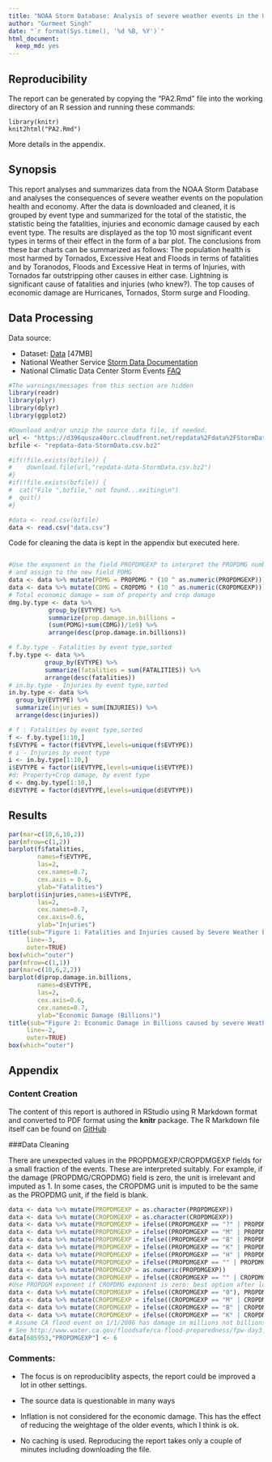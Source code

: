 ```yaml
---
title: "NOAA Storm Database: Analysis of severe weather events in the US and their consequences"
author: "Gurmeet Singh"
date: "`r format(Sys.time(), '%d %B, %Y')`"
html_document:
  keep_md: yes
---
```


## Reproducibility
The report can be generated by copying the "PA2.Rmd" file into the
working directory of an R session and running these commands:

```
library(knitr)
knit2html("PA2.Rmd")
```

More details in the appendix.

## Synopsis
This report analyses and summarizes data from the NOAA Storm Database and analyses the consequences of severe weather events on the population health and economy. After the data is downloaded and cleaned, it is grouped by event type and summarized for the total of the statistic, the statistic being the fatalities, injuries and economic damage caused by each event type. The results are displayed as the top 10 most significant event types in terms of their effect in the form of a bar plot. The conclusions from these bar charts can be summarized as follows: The population health is most harmed by Tornados, Excessive Heat and Floods in terms of fatalities and by Toranodos, Floods and Excessive Heat in terms of Injuries, with Tornados far outstripping other causes in either case. Lightning is significant cause of fatalities and injuries (who knew?). The top causes of economic damage are Hurricanes, Tornados, Storm surge and Flooding.

## Data Processing

Data source:

* Dataset: [Data](https://d396qusza40orc.cloudfront.net/repdata%2Fdata%2FStormData.csv.bz2) [47MB]
* National Weather Service [Storm Data Documentation](https://d396qusza40orc.cloudfront.net/repdata%2Fpeer2_doc%2Fpd01016005curr.pdf)
* National Climatic Data Center Storm Events [FAQ](https://d396qusza40orc.cloudfront.net/repdata%2Fpeer2_doc%2FNCDC%20Storm%20Events-FAQ%20Page.pdf)
```r
#The warnings/messages from this section are hidden
library(readr)
library(plyr)
library(dplyr)
library(ggplot2)
```

```r
#Download and/or unzip the source data file, if needed.
url <- "https://d396qusza40orc.cloudfront.net/repdata%2Fdata%2FStormData.csv.bz2"
bzfile <- "repdata-data-StormData.csv.bz2"

#if(!file.exists(bzfile)) {
#    download.file(url,"repdata-data-StormData.csv.bz2")
#}
#if(!file.exists(bzfile)) {
#  cat("File ",bzfile," not found...exiting\n")
#  quit()
#} 

#data <- read.csv(bzfile)
data <- read.csv("data.csv")
```
Code for cleaning the data is kept in the appendix but executed here.
``` r
```

``` r
#Use the exponent in the field PROPDMGEXP to interpret the PROPDMG number
# and assign to the new field PDMG
data <- data %>% mutate(PDMG = PROPDMG * (10 ^ as.numeric(PROPDMGEXP)))
data <- data %>% mutate(CDMG = CROPDMG * (10 ^ as.numeric(CROPDMGEXP)))
# Total economic damage = sum of property and crop damage
dmg.by.type <- data %>% 
           group_by(EVTYPE) %>% 
           summarize(prop.damage.in.billions = 
           (sum(PDMG)+sum(CDMG))/1e9) %>% 
           arrange(desc(prop.damage.in.billions))

# f.by.type - Fatalities by event type,sorted
f.by.type <- data %>% 
          group_by(EVTYPE) %>% 
          summarize(fatalities = sum(FATALITIES)) %>% 
          arrange(desc(fatalities))
# in.by.type - Injuries by event type,sorted
in.by.type <- data %>% 
  group_by(EVTYPE) %>% 
  summarize(injuries = sum(INJURIES)) %>% 
  arrange(desc(injuries))

# f : Fatalities by event type,sorted
f <- f.by.type[1:10,]
f$EVTYPE = factor(f$EVTYPE,levels=unique(f$EVTYPE))
# i - Injuries by event type
i <- in.by.type[1:10,]
i$EVTYPE = factor(i$EVTYPE,levels=unique(i$EVTYPE))
#d: Property+Crop damage, by event type
d <- dmg.by.type[1:10,]
d$EVTYPE = factor(d$EVTYPE,levels=unique(d$EVTYPE))
```

## Results


```r
par(mar=c(10,6,10,2))
par(mfrow=c(1,2))
barplot(f$fatalities,
        names=f$EVTYPE,
        las=2,
        cex.names=0.7,
        cex.axis = 0.6,
        ylab="Fatalities")
barplot(i$injuries,names=i$EVTYPE,
        las=2,
        cex.names=0.7,
        cex.axis=0.6,
        ylab="Injuries")
title(sub="Figure 1: Fatalities and Injuries caused by Severe Weather Events, by event type",
     line=-3,
     outer=TRUE)
box(which="outer")
par(mfrow=c(1,1))
par(mar=c(10,6,2,2))
barplot(d$prop.damage.in.billions,
        names=d$EVTYPE,
        las=2,
        cex.axis=0.6,
        cex.names=0.7,
        ylab="Economic Damage (Billions)")
title(sub="Figure 2: Economic Damage in Billions caused by severe Weather Events, by event type",
     line=-2,
     outer=TRUE)
box(which="outer")
```


\pagebreak

## Appendix

### Content Creation

The content of this report is authored in RStudio using R Markdown format and converted to PDF format using the **knitr** package. The R Markdown file itself can be found on [GitHub](https://github.com/swiftgurmeet/coursera-reproducible-research-peer-assessment-2)

###Data Cleaning

There are unexpected values in the PROPDMGEXP/CROPDMGEXP fields for a small fraction of the events. These are interpreted suitably. For example, if the damage (PROPDMG/CROPDMG) field is zero, the unit is irrelevant and imputed as 1. In some cases, the CROPDMG unit is imputed to be the same as the PROPDMG unit, if the field is blank.

```r
data <- data %>% mutate(PROPDMGEXP = as.character(PROPDMGEXP))
data <- data %>% mutate(CROPDMGEXP = as.character(CROPDMGEXP))
data <- data %>% mutate(PROPDMGEXP = ifelse((PROPDMGEXP == "?" | PROPDMGEXP == "+"), 0, PROPDMGEXP))
data <- data %>% mutate(PROPDMGEXP = ifelse((PROPDMGEXP == "M" | PROPDMGEXP == "m"), 6, PROPDMGEXP))
data <- data %>% mutate(PROPDMGEXP = ifelse((PROPDMGEXP == "B" | PROPDMGEXP == "b"), 9, PROPDMGEXP))
data <- data %>% mutate(PROPDMGEXP = ifelse((PROPDMGEXP == "K" | PROPDMGEXP == "k"), 3, PROPDMGEXP))
data <- data %>% mutate(PROPDMGEXP = ifelse((PROPDMGEXP == "H" | PROPDMGEXP == "h"), 2, PROPDMGEXP))
data <- data %>% mutate(PROPDMGEXP = ifelse((PROPDMGEXP == "" | PROPDMGEXP == "-"), 0, PROPDMGEXP))
data <- data %>% mutate(PROPDMGEXP = as.numeric(PROPDMGEXP))
data <- data %>% mutate(CROPDMGEXP = ifelse((CROPDMGEXP == "" | CROPDMGEXP == "?"), 0, CROPDMGEXP))
#Use PROPDGM exponent if CROPDMG exponent is zero: best option after looking at the relevant rows
data <- data %>% mutate(CROPDMGEXP = ifelse((CROPDMGEXP == "0"), PROPDMGEXP, CROPDMGEXP))
data <- data %>% mutate(CROPDMGEXP = ifelse((CROPDMGEXP == "M" | CROPDMGEXP == "m"), 6, CROPDMGEXP))
data <- data %>% mutate(CROPDMGEXP = ifelse((CROPDMGEXP == "B" | CROPDMGEXP == "b"), 9, CROPDMGEXP))
data <- data %>% mutate(CROPDMGEXP = ifelse((CROPDMGEXP == "K" | CROPDMGEXP == "k"), 3, CROPDMGEXP))
# Assume CA flood event on 1/1/2006 has damage in millions not billions.
# See http://www.water.ca.gov/floodsafe/ca-flood-preparedness/fpw-day3.cfm
data[605953,"PROPDMGEXP"] <- 6
```
### Comments:

- The focus is on reproduciblity aspects, the report could be improved a lot in other settings.
- The source data is questionable in many ways
- Inflation is not considered for the economic damage. This has the effect of reducing the weightage of the older events, which I think is ok.

- No caching is used. Reproducing the report takes only a couple of minutes including downloading the file.